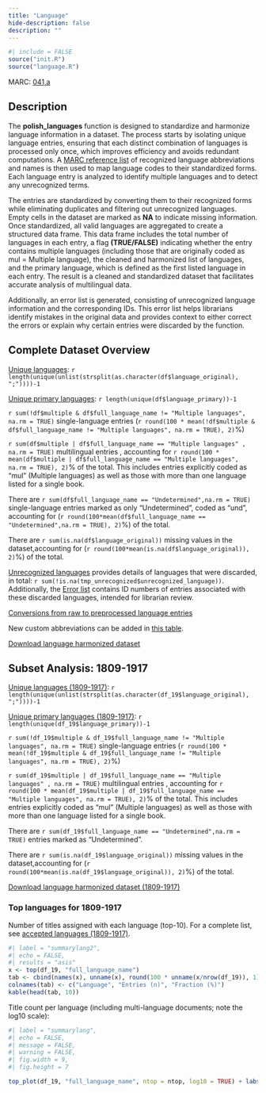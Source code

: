 ```yaml
---
title: "Language"
hide-description: false
description: ""
---
```


```r
#| include = FALSE
source("init.R")
source("language.R")
```

MARC: [041,a](https://www.loc.gov/marc/bibliographic/bd041.html)

## Description

The **polish_languages** function is designed to standardize and harmonize language information in a dataset. The process starts by isolating unique language entries, ensuring that each distinct combination of languages is processed only once, which improves efficiency and avoids redundant computations. A [MARC reference list](https://www.loc.gov/marc/languages/language_code.html) of recognized language abbreviations and names is then used to map language codes to their standardized forms. Each language entry is analyzed to identify multiple languages and to detect any unrecognized terms.

The entries are standardized by converting them to their recognized forms while eliminating duplicates and filtering out unrecognized languages. Empty cells in the dataset are marked as **NA** to indicate missing information. Once standardized, all valid languages are aggregated to create a structured data frame. This data frame includes the total number of languages in each entry, a flag **(TRUE/FALSE)** indicating whether the entry contains multiple languages (including those that are originally coded as mul = Multiple language), the cleaned and harmonized list of languages, and the primary language, which is defined as the first listed language in each entry. The result is a cleaned and standardized dataset that facilitates accurate analysis of multilingual data.

Additionally, an error list is generated, consisting of unrecognized language information and the corresponding IDs. This error list helps librarians identify mistakes in the original data and provides context to either correct the errors or explain why certain entries were discarded by the function. 

## Complete Dataset Overview

[Unique languages](dataTable/data_table.html?path=https://a3s.fi/swift/v1/AUTH_3c0ccb602fa24298a6fe3ae224ca022f/fennica-container/output.tables/languages_accepted.csv):  `r length(unique(unlist(strsplit(as.character(df$language_original), ";"))))-1` 

[Unique primary languages](dataTable/data_table.html?path=https://a3s.fi/swift/v1/AUTH_3c0ccb602fa24298a6fe3ae224ca022f/fennica-container/output.tables/language_primary_accepted.csv): `r length(unique(df$language_primary))-1` 

`r sum(!df$multiple & df$full_language_name != "Multiple languages", na.rm = TRUE)` single-language entries (`r round(100 * mean(!df$multiple & df$full_language_name != "Multiple languages", na.rm = TRUE), 2)`%)


`r sum(df$multiple | df$full_language_name == "Multiple languages" , na.rm = TRUE)` multilingual entries , accounting for `r round(100 * mean(df$multiple | df$full_language_name == "Multiple languages", na.rm = TRUE), 2)`% of the total. This includes entries explicitly coded as "mul" (Multiple languages) as well as those with more than one language listed for a single book.

There are `r sum(df$full_language_name == "Undetermined",na.rm = TRUE)` single-language entries marked as only "Undetermined", coded as "und", accounting for (`r round(100*mean(df$full_language_name == "Undetermined",na.rm = TRUE), 2)`%) of the total. 
 
There are `r sum(is.na(df$language_original))` missing values in the dataset,accounting for (`r round(100*mean(is.na(df$language_original)), 2)`%) of the total. 

[Unrecognized languages](dataTable/data_table.html?path=https://a3s.fi/swift/v1/AUTH_3c0ccb602fa24298a6fe3ae224ca022f/fennica-container/output.tables/language_discarded.csv) provides details of languages that were discarded, in total: `r sum(!is.na(tmp_unrecognized$unrecognized_language))`. 
Additionally, the [Error list](dataTable/data_table.html?path=https://a3s.fi/swift/v1/AUTH_3c0ccb602fa24298a6fe3ae224ca022f/fennica-container/output.tables/language_discarded_id.csv) contains ID numbers of entries associated with these discarded languages, intended for librarian review.

[Conversions from raw to preprocessed language entries](dataTable/data_table.html?path=https://a3s.fi/swift/v1/AUTH_3c0ccb602fa24298a6fe3ae224ca022f/fennica-container/output.tables/full_language_name_accepted.csv)

New custom abbreviations can be added in [this table](dataTable/data_table.html?path=https://a3s.fi/swift/v1/AUTH_3c0ccb602fa24298a6fe3ae224ca022f/fennica-container/output.tables/language_abbreviations.csv).

[Download language harmonized dataset](https://a3s.fi/swift/v1/AUTH_3c0ccb602fa24298a6fe3ae224ca022f/fennica-container/output.tables/language.csv)

## Subset Analysis: 1809-1917

[Unique languages (1809-1917)](dataTable/data_table.html?path=https://a3s.fi/swift/v1/AUTH_3c0ccb602fa24298a6fe3ae224ca022f/fennica-container/output.tables/languages_accepted_19.csv): `r length(unique(unlist(strsplit(as.character(df_19$language_original), ";"))))-1`

[Unique primary languages  (1809-1917)](dataTable/data_table.html?path=https://a3s.fi/swift/v1/AUTH_3c0ccb602fa24298a6fe3ae224ca022f/fennica-container/output.tables/language_primary_accepted_19.csv): `r length(unique(df_19$language_primary))-1` 

`r sum(!df_19$multiple & df_19$full_language_name != "Multiple languages", na.rm = TRUE)` single-language entries (`r round(100 * mean(!df_19$multiple & df_19$full_language_name != "Multiple languages", na.rm = TRUE), 2)`%)


`r sum(df_19$multiple | df_19$full_language_name == "Multiple languages" , na.rm = TRUE)` multilingual entries , accounting for `r round(100 * mean(df_19$multiple | df_19$full_language_name == "Multiple languages", na.rm = TRUE), 2)`% of the total. This includes entries explicitly coded as "mul" (Multiple languages) as well as those with more than one language listed for a single book.

There are `r sum(df_19$full_language_name == "Undetermined",na.rm = TRUE)` entries marked as "Undetermined".

There are `r sum(is.na(df_19$language_original))` missing values in the dataset,accounting for (`r round(100*mean(is.na(df_19$language_original)), 2)`%) of the total. 



[Download language harmonized dataset (1809-1917)](https://a3s.fi/swift/v1/AUTH_3c0ccb602fa24298a6fe3ae224ca022f/fennica-container/output.tables/language_19.csv)

### Top languages for 1809-1917

Number of titles assigned with each language (top-10). For a complete list, see [accepted languages (1809-1917)](dataTable/data_table.html?path=https://a3s.fi/swift/v1/AUTH_3c0ccb602fa24298a6fe3ae224ca022f/fennica-container/output.tables/languages_accepted_19.csv).

```r
#| label = "summarylang2",
#| echo = FALSE,
#| results = "asis"
x <- top(df_19, "full_language_name")
tab <- cbind(names(x), unname(x), round(100 * unname(x/nrow(df_19)), 1))
colnames(tab) <- c("Language", "Entries (n)", "Fraction (%)")
kable(head(tab, 10))
```

Title count per language (including multi-language documents; note the log10 scale):

```r
#| label = "summarylang",
#| echo = FALSE,
#| message = FALSE,
#| warning = FALSE,
#| fig.width = 9,
#| fig.height = 7

top_plot(df_19, "full_language_name", ntop = ntop, log10 = TRUE) + labs(y = "Entries (n)")

```


